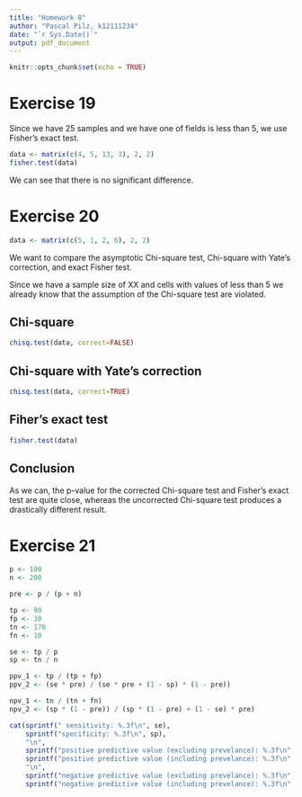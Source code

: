 ```yaml
---
title: "Homework 8"
author: "Pascal Pilz, k12111234"
date: "`r Sys.Date()`"
output: pdf_document
---
```


```r
knitr::opts_chunk$set(echo = TRUE)
```

# Exercise 19

Since we have 25 samples and we have one of fields is less than 5, we use Fisher's exact test.

```r
data <- matrix(c(4, 5, 13, 3), 2, 2)
fisher.test(data)
```

We can see that there is no significant difference.

\newpage

# Exercise 20

```r
data <- matrix(c(5, 1, 2, 6), 2, 2)
```

We want to compare the asymptotic Chi-square test, Chi-square with Yate's correction, and exact Fisher test.

Since we have a sample size of XX and cells with values of less than 5 we already know that the assumption of the Chi-square test are violated.

## Chi-square

```r
chisq.test(data, correct=FALSE)
```

## Chi-square with Yate's correction

```r
chisq.test(data, correct=TRUE)
```

## Fiher's exact test

```r
fisher.test(data)
```

## Conclusion

As we can, the p-value for the corrected Chi-square test and Fisher's exact test are quite close, whereas the uncorrected Chi-square test produces a drastically different result.

\newpage

# Exercise 21

```r
p <- 100
n <- 200

pre <- p / (p + n)

tp <- 90
fp <- 30
tn <- 170
fn <- 10

se <- tp / p
sp <- tn / n

ppv_1 <- tp / (tp + fp)
ppv_2 <- (se * pre) / (se * pre + (1 - sp) * (1 - pre))

npv_1 <- tn / (tn + fn)
npv_2 <- (sp * (1 - pre)) / (sp * (1 - pre) + (1 - se) * pre)

cat(sprintf(" sensitivity: %.3f\n", se),
    sprintf("specificity: %.3f\n", sp),
    "\n",
    sprintf("positive predictive value (excluding prevelance): %.3f\n", ppv_1),
    sprintf("positive predictive value (including prevelance): %.3f\n", ppv_2),
    "\n",
    sprintf("negative predictive value (excluding prevelance): %.3f\n", npv_1),
    sprintf("negative predictive value (including prevelance): %.3f\n", npv_2))
```



